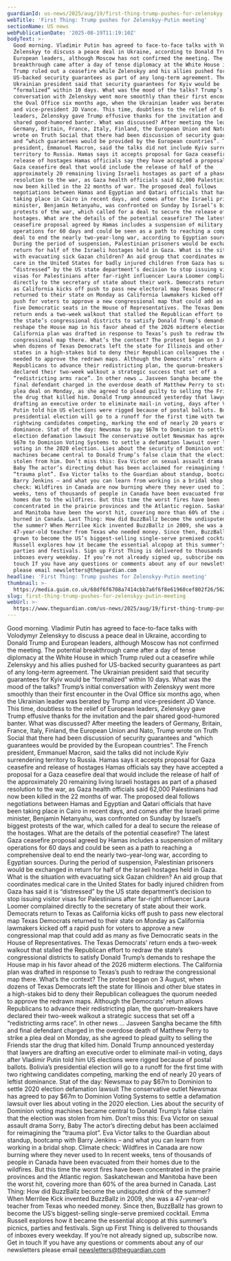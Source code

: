 ```yaml
---
guardianId: us-news/2025/aug/19/first-thing-trump-pushes-for-zelenskyy-putin-meeting
webTitle: 'First Thing: Trump pushes for Zelenskyy-Putin meeting'
sectionName: US news
webPublicationDate: '2025-08-19T11:19:10Z'
bodyText: >-
  Good morning. Vladimir Putin has agreed to face-to-face talks with Volodymyr
  Zelenskyy to discuss a peace deal in Ukraine, according to Donald Trump and
  European leaders, although Moscow has not confirmed the meeting. The potential
  breakthrough came after a day of tense diplomacy at the White House in which
  Trump ruled out a ceasefire while Zelenskyy and his allies pushed for
  US-backed security guarantees as part of any long-term agreement. The
  Ukrainian president said that security guarantees for Kyiv would be
  “formalized” within 10 days. What was the mood of the talks? Trump’s initial
  conversation with Zelenskyy went more smoothly than their first encounter in
  the Oval Office six months ago, when the Ukrainian leader was berated by Trump
  and vice-president JD Vance. This time, doubtless to the relief of European
  leaders, Zelenskyy gave Trump effusive thanks for the invitation and the pair
  shared good-humored banter. What was discussed? After meeting the leaders of
  Germany, Britain, France, Italy, Finland, the European Union and Nato, Trump
  wrote on Truth Social that there had been discussion of security guarantees
  and “which guarantees would be provided by the European countries”. The French
  president, Emmanuel Macron, said the talks did not include Kyiv surrendering
  territory to Russia. Hamas says it accepts proposal for Gaza ceasefire and
  release of hostages Hamas officials say they have accepted a proposal for a
  Gaza ceasefire deal that would include the release of half of the
  approximately 20 remaining living Israeli hostages as part of a phased
  resolution to the war, as Gaza health officials said 62,000 Palestinians had
  now been killed in the 22 months of war. The proposed deal follows
  negotiations between Hamas and Egyptian and Qatari officials that have been
  taking place in Cairo in recent days, and comes after the Israeli prime
  minister, Benjamin Netanyahu, was confronted on Sunday by Israel’s biggest
  protests of the war, which called for a deal to secure the release of the
  hostages. What are the details of the potential ceasefire? The latest Gaza
  ceasefire proposal agreed by Hamas includes a suspension of military
  operations for 60 days and could be seen as a path to reaching a comprehensive
  deal to end the nearly two-year-long war, according to Egyptian sources.
  During the period of suspension, Palestinian prisoners would be exchanged in
  return for half of the Israeli hostages held in Gaza. What is the situation
  with evacuating sick Gazan children? An aid group that coordinates medical
  care in the United States for badly injured children from Gaza has said it is
  “distressed” by the US state department’s decision to stop issuing visitor
  visas for Palestinians after far-right influencer Laura Loomer complained
  directly to the secretary of state about their work. Democrats return to Texas
  as California kicks off push to pass new electoral map Texas Democrats
  returned to their state on Monday as California lawmakers kicked off a rapid
  push for voters to approve a new congressional map that could add as many as
  five Democratic seats in the House of Representatives. The Texas Democrats’
  return ends a two-week walkout that stalled the Republican effort to redraw
  the state’s congressional districts to satisfy Donald Trump’s demands to
  reshape the House map in his favor ahead of the 2026 midterm elections. The
  California plan was drafted in response to Texas’s push to redraw the
  congressional map there. What’s the context? The protest began on 3 August,
  when dozens of Texas Democrats left the state for Illinois and other blue
  states in a high-stakes bid to deny their Republican colleagues the quorum
  needed to approve the redrawn maps. Although the Democrats’ return allows
  Republicans to advance their redistricting plan, the quorum-breakers have
  declared their two-week walkout a strategic success that set off a
  “redistricting arms race”. In other news … Jasveen Sangha became the fifth and
  final defendant charged in the overdose death of Matthew Perry to strike a
  plea deal on Monday, as she agreed to plead guilty to selling the Friends star
  the drug that killed him. Donald Trump announced yesterday that lawyers are
  drafting an executive order to eliminate mail-in voting, days after Vladimir
  Putin told him US elections were rigged because of postal ballots. Bolivia’s
  presidential election will go to a runoff for the first time with two
  rightwing candidates competing, marking the end of nearly 20 years of leftist
  dominance. Stat of the day: Newsmax to pay $67m to Dominion to settle 2020
  election defamation lawsuit The conservative outlet Newsmax has agreed to pay
  $67m to Dominion Voting Systems to settle a defamation lawsuit over lies about
  voting in the 2020 election. Lies about the security of Dominion voting
  machines became central to Donald Trump’s false claim that the election was
  stolen from him. Don’t miss this: Eva Victor on sexual assault drama Sorry,
  Baby The actor’s directing debut has been acclaimed for reimagining the
  “trauma plot”. Eva Victor talks to the Guardian about standup, bootcamp with
  Barry Jenkins – and what you can learn from working in a bridal shop. Climate
  check: Wildfires in Canada are now burning where they never used to In recent
  weeks, tens of thousands of people in Canada have been evacuated from their
  homes due to the wildfires. But this time the worst fires have been
  concentrated in the prairie provinces and the Atlantic region. Saskatchewan
  and Manitoba have been the worst hit, covering more than 60% of the area
  burned in Canada. Last Thing: How did BuzzBallz become the undisputed drink of
  the summer? When Merrilee Kick invented BuzzBallz in 2009, she was a
  47-year-old teacher from Texas who needed money. Since then, BuzzBallz has
  grown to become the US’s biggest-selling single-serve premixed cocktail. Emma
  Russell explores how it became the essential alcopop at this summer’s picnics,
  parties and festivals. Sign up First Thing is delivered to thousands of
  inboxes every weekday. If you’re not already signed up, subscribe now. Get in
  touch If you have any questions or comments about any of our newsletters
  please email newsletters@theguardian.com
headline: 'First Thing: Trump pushes for Zelenskyy-Putin meeting'
thumbnail: >-
  https://media.guim.co.uk/68df6f6708a7414cbb7a6f6f8e61960cef802f26/562_0_6395_5116/500.jpg
slug: first-thing-trump-pushes-for-zelenskyy-putin-meeting
webUrl: >-
  https://www.theguardian.com/us-news/2025/aug/19/first-thing-trump-pushes-for-zelenskyy-putin-meeting
---
```

Good morning. Vladimir Putin has agreed to face-to-face talks with Volodymyr Zelenskyy to discuss a peace deal in Ukraine, according to Donald Trump and European leaders, although Moscow has not confirmed the meeting. The potential breakthrough came after a day of tense diplomacy at the White House in which Trump ruled out a ceasefire while Zelenskyy and his allies pushed for US-backed security guarantees as part of any long-term agreement. The Ukrainian president said that security guarantees for Kyiv would be “formalized” within 10 days. What was the mood of the talks? Trump’s initial conversation with Zelenskyy went more smoothly than their first encounter in the Oval Office six months ago, when the Ukrainian leader was berated by Trump and vice-president JD Vance. This time, doubtless to the relief of European leaders, Zelenskyy gave Trump effusive thanks for the invitation and the pair shared good-humored banter. What was discussed? After meeting the leaders of Germany, Britain, France, Italy, Finland, the European Union and Nato, Trump wrote on Truth Social that there had been discussion of security guarantees and “which guarantees would be provided by the European countries”. The French president, Emmanuel Macron, said the talks did not include Kyiv surrendering territory to Russia. Hamas says it accepts proposal for Gaza ceasefire and release of hostages Hamas officials say they have accepted a proposal for a Gaza ceasefire deal that would include the release of half of the approximately 20 remaining living Israeli hostages as part of a phased resolution to the war, as Gaza health officials said 62,000 Palestinians had now been killed in the 22 months of war. The proposed deal follows negotiations between Hamas and Egyptian and Qatari officials that have been taking place in Cairo in recent days, and comes after the Israeli prime minister, Benjamin Netanyahu, was confronted on Sunday by Israel’s biggest protests of the war, which called for a deal to secure the release of the hostages. What are the details of the potential ceasefire? The latest Gaza ceasefire proposal agreed by Hamas includes a suspension of military operations for 60 days and could be seen as a path to reaching a comprehensive deal to end the nearly two-year-long war, according to Egyptian sources. During the period of suspension, Palestinian prisoners would be exchanged in return for half of the Israeli hostages held in Gaza. What is the situation with evacuating sick Gazan children? An aid group that coordinates medical care in the United States for badly injured children from Gaza has said it is “distressed” by the US state department’s decision to stop issuing visitor visas for Palestinians after far-right influencer Laura Loomer complained directly to the secretary of state about their work. Democrats return to Texas as California kicks off push to pass new electoral map Texas Democrats returned to their state on Monday as California lawmakers kicked off a rapid push for voters to approve a new congressional map that could add as many as five Democratic seats in the House of Representatives. The Texas Democrats’ return ends a two-week walkout that stalled the Republican effort to redraw the state’s congressional districts to satisfy Donald Trump’s demands to reshape the House map in his favor ahead of the 2026 midterm elections. The California plan was drafted in response to Texas’s push to redraw the congressional map there. What’s the context? The protest began on 3 August, when dozens of Texas Democrats left the state for Illinois and other blue states in a high-stakes bid to deny their Republican colleagues the quorum needed to approve the redrawn maps. Although the Democrats’ return allows Republicans to advance their redistricting plan, the quorum-breakers have declared their two-week walkout a strategic success that set off a “redistricting arms race”. In other news … Jasveen Sangha became the fifth and final defendant charged in the overdose death of Matthew Perry to strike a plea deal on Monday, as she agreed to plead guilty to selling the Friends star the drug that killed him. Donald Trump announced yesterday that lawyers are drafting an executive order to eliminate mail-in voting, days after Vladimir Putin told him US elections were rigged because of postal ballots. Bolivia’s presidential election will go to a runoff for the first time with two rightwing candidates competing, marking the end of nearly 20 years of leftist dominance. Stat of the day: Newsmax to pay $67m to Dominion to settle 2020 election defamation lawsuit The conservative outlet Newsmax has agreed to pay $67m to Dominion Voting Systems to settle a defamation lawsuit over lies about voting in the 2020 election. Lies about the security of Dominion voting machines became central to Donald Trump’s false claim that the election was stolen from him. Don’t miss this: Eva Victor on sexual assault drama Sorry, Baby The actor’s directing debut has been acclaimed for reimagining the “trauma plot”. Eva Victor talks to the Guardian about standup, bootcamp with Barry Jenkins – and what you can learn from working in a bridal shop. Climate check: Wildfires in Canada are now burning where they never used to In recent weeks, tens of thousands of people in Canada have been evacuated from their homes due to the wildfires. But this time the worst fires have been concentrated in the prairie provinces and the Atlantic region. Saskatchewan and Manitoba have been the worst hit, covering more than 60% of the area burned in Canada. Last Thing: How did BuzzBallz become the undisputed drink of the summer? When Merrilee Kick invented BuzzBallz in 2009, she was a 47-year-old teacher from Texas who needed money. Since then, BuzzBallz has grown to become the US’s biggest-selling single-serve premixed cocktail. Emma Russell explores how it became the essential alcopop at this summer’s picnics, parties and festivals. Sign up First Thing is delivered to thousands of inboxes every weekday. If you’re not already signed up, subscribe now. Get in touch If you have any questions or comments about any of our newsletters please email newsletters@theguardian.com
